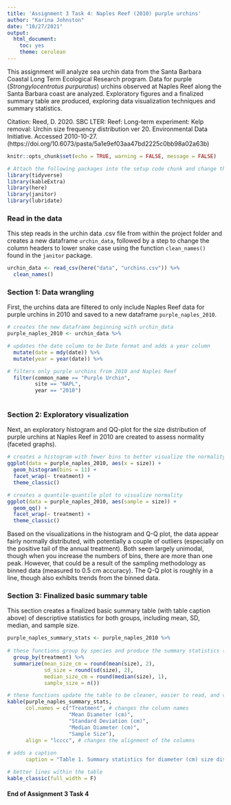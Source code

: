 ```yaml
---
title: 'Assignment 3 Task 4: Naples Reef (2010) purple urchins'
author: "Karina Johnston"
date: "10/27/2021"
output: 
  html_document: 
    toc: yes
    theme: cerulean
---
```


This assignment will analyze sea urchin data from the Santa Barbara Coastal Long Term Ecological Research program. Data for purple (*Strongylocentrotus purpuratus*) urchins observed at Naples Reef along the Santa Barbara coast are analyzed. Exploratory figures and a finalized summary table are produced, exploring data visualization techniques and summary statistics. 

Citation: Reed, D. 2020. SBC LTER: Reef: Long-term experiment: Kelp removal: Urchin size frequency distribution ver 20. Environmental Data Initiative. Accessed 2010-10-27. (https://doi.org/10.6073/pasta/5a1e9ef03aa47bd2225c0bb98a02a63b)

```r
knitr::opts_chunk$set(echo = TRUE, warning = FALSE, message = FALSE)

# Attach the following packages into the setup code chunk and change the settings for reporting warnings and messages (above)
library(tidyverse)
library(kableExtra)
library(here)
library(janitor)
library(lubridate)
```

### Read in the data

This step reads in the urchin data .csv file from within the project folder and creates a new dataframe `urchin_data`, followed by a step to change the column headers to lower snake case using the function `clean_names()` found in the `janitor` package.

```r
urchin_data <- read_csv(here("data", "urchins.csv")) %>% 
  clean_names()
```

### Section 1: Data wrangling

First, the urchins data are filtered to only include Naples Reef data for purple urchins in 2010 and saved to a new dataframe `purple_naples_2010`.

```r
# creates the new dataframe beginning with urchin_data
purple_naples_2010 <- urchin_data %>% 

# updates the date column to be Date format and adds a year column 
  mutate(date = mdy(date)) %>% 
  mutate(year = year(date)) %>% 

# filters only purple urchins from 2010 and Naples Reef
  filter(common_name == "Purple Urchin", 
         site == "NAPL",
         year == "2010")
  
```

### Section 2: Exploratory visualization

Next, an exploratory histogram and QQ-plot for the size distribution of purple urchins at Naples Reef in 2010 are created to assess normality (faceted graphs).

```r
# creates a histogram with fewer bins to better visualize the normality of the data
ggplot(data = purple_naples_2010, aes(x = size)) +
  geom_histogram(bins = 11) +
  facet_wrap(~ treatment) +
  theme_classic()

# creates a quantile-quantile plot to visualize normality
ggplot(data = purple_naples_2010, aes(sample = size)) +
  geom_qq() +
  facet_wrap(~ treatment) +
  theme_classic()

```

Based on the visualizations in the histogram and Q-Q plot, the data appear fairly normally distributed, with potentially a couple of outliers (especially on the positive tail of the annual treatment). Both seem largely unimodal, though when you increase the numbers of bins, there are more than one peak. However, that could be a result of the sampling methodology as binned data (measured to 0.5 cm accuracy). The Q-Q plot is roughly in a line, though also exhibits trends from the binned data.

### Section 3: Finalized basic summary table

This section creates a finalized basic summary table (with table caption above) of descriptive statistics for both groups, including mean, SD, median, and sample size.

```r
purple_naples_summary_stats <- purple_naples_2010 %>% 
  
# these functions group by species and produce the summary statistics (rounded)
  group_by(treatment) %>% 
  summarize(mean_size_cm = round(mean(size), 2),
            sd_size = round(sd(size), 2),
            median_size_cm = round(median(size), 1),
            sample_size = n())

# these functions update the table to be cleaner, easier to read, and visually appealing
kable(purple_naples_summary_stats,
      col.names = c("Treatment", # changes the column names
                    "Mean Diameter (cm)",
                    "Standard Deviation (cm)",
                    "Median Diameter (cm)",
                    "Sample Size"),
      align = "lcccc", # changes the alignment of the columns
    
# adds a caption
      caption = "Table 1. Summary statistics for diameter (cm) size distributions of purple urchins on Naples Reef in 2010 based on experimental treatment (Johnston).") %>% 

# better lines within the table
kable_classic(full_width = F)
```


#### End of Assignment 3 Task 4